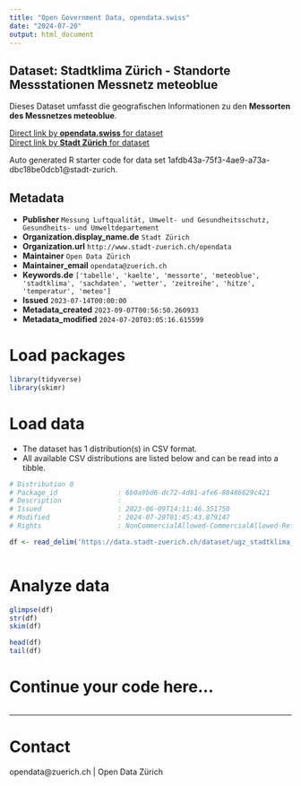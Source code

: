 ```yaml
---
title: "Open Government Data, opendata.swiss"
date: "2024-07-20"
output: html_document
---
```


## Dataset: Stadtklima Zürich - Standorte Messstationen Messnetz meteoblue


Dieses Dataset umfasst die geografischen Informationen zu den **Messorten des Messnetzes meteoblue**.


[Direct link by **opendata.swiss** for dataset](https://opendata.swiss/de/dataset/stadtklima-zurich-standorte-messstationen-messnetz-meteoblue)<br>
[Direct link by **Stadt Zürich** for dataset](https://data.stadt-zuerich.ch/dataset/ugz_stadtklima_zuerich_messorte_messnetz_meteoblue)

Auto generated R starter code for data set 1afdb43a-75f3-4ae9-a73a-dbc18be0dcb1@stadt-zurich.

## Metadata

- **Publisher** `Messung Luftqualität, Umwelt- und Gesundheitsschutz, Gesundheits- und Umweltdepartement`
- **Organization.display_name.de** `Stadt Zürich`
- **Organization.url** `http://www.stadt-zuerich.ch/opendata`
- **Maintainer** `Open Data Zürich`
- **Maintainer_email** `opendata@zuerich.ch`
- **Keywords.de** `['tabelle', 'kaelte', 'messorte', 'meteoblue', 'stadtklima', 'sachdaten', 'wetter', 'zeitreihe', 'hitze', 'temperatur', 'meteo']`
- **Issued** `2023-07-14T00:00:00`
- **Metadata_created** `2023-09-07T00:56:50.260933`
- **Metadata_modified** `2024-07-20T03:05:16.615599`


# Load packages

```r

library(tidyverse)
library(skimr)

```

# Load data

-   The dataset has 1 distribution(s) in CSV format.
-   All available CSV distributions are listed below and can be read into a tibble.

```r

# Distribution 0
# Package_id               : 6b0a9bd6-dc72-4d81-afe6-88486629c421
# Description              : 
# Issued                   : 2023-06-09T14:11:46.351750
# Modified                 : 2024-07-20T01:45:43.879147
# Rights                   : NonCommercialAllowed-CommercialAllowed-ReferenceNotRequired

df <- read_delim('https://data.stadt-zuerich.ch/dataset/ugz_stadtklima_zuerich_messorte_messnetz_meteoblue/download/ugz_stadtklima_zuerich_messorte_messnetz_meteoblue.csv')



```

# Analyze data

```r

glimpse(df)
str(df)
skim(df)

head(df)
tail(df)

```

# Continue your code here...

```r

```

------------------------------------------------------------------------

# Contact

opendata@zuerich.ch | Open Data Zürich
